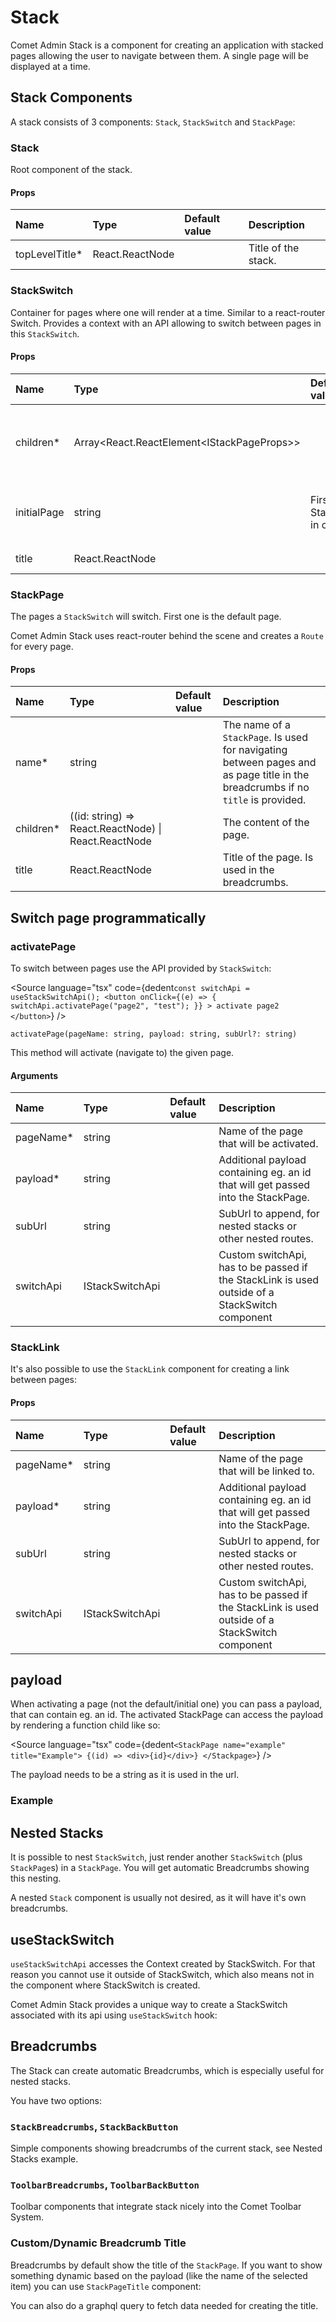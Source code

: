 

<Meta title="Docs/Components/Stack" />

# Stack

Comet Admin Stack is a component for creating an application with stacked pages allowing the user to navigate between them.
A single page will be displayed at a time.

## Stack Components

<Canvas>
    <Story id="stories-components-stack--basic" />
</Canvas>

A stack consists of 3 components: `Stack`, `StackSwitch` and `StackPage`:

### Stack

Root component of the stack.

#### Props

| Name            | Type            | Default value | Description         |
| :-------------- | :-------------- | :------------ | :------------------ |
| topLevelTitle\* | React.ReactNode |               | Title of the stack. |

### StackSwitch

Container for pages where one will render at a time. Similar to a react-router Switch. Provides a context with an API allowing to switch between pages in this `StackSwitch`.

#### Props

| Name        | Type                                         | Default value               | Description                                                  |
| :---------- | :------------------------------------------- | :-------------------------- | :----------------------------------------------------------- |
| children\*  | Array<React.ReactElement<IStackPageProps\>\> |                             | The `StackPages` that are switched inside the `StackSwitch`. |
| initialPage | string                                       | First StackPage in children | The `StackPage` that is shown initially.                     |
| title       | React.ReactNode                              |                             | Title of the `StackSwitch`.                                  |

### StackPage

The pages a `StackSwitch` will switch. First one is the default page.

Comet Admin Stack uses react-router behind the scene and creates a `Route` for every page.

#### Props

| Name       | Type                                                 | Default value | Description                                                                                                                     |
| :--------- | :--------------------------------------------------- | :------------ | :------------------------------------------------------------------------------------------------------------------------------ |
| name\*     | string                                               |               | The name of a `StackPage`. Is used for navigating between pages and as page title in the breadcrumbs if no `title` is provided. |
| children\* | ((id: string) => React.ReactNode) \| React.ReactNode |               | The content of the page.                                                                                                        |
| title      | React.ReactNode                                      |               | Title of the page. Is used in the breadcrumbs.                                                                                  |

## Switch page programmatically

### activatePage

To switch between pages use the API provided by `StackSwitch`:

<Source
    language="tsx"
    code={dedent`
        const switchApi = useStackSwitchApi();
        <button
            onClick={(e) => {
                switchApi.activatePage("page2", "test");
            }}
        >
            activate page2
        </button>
  `}
/>

`activatePage(pageName: string, payload: string, subUrl?: string)`

This method will activate (navigate to) the given page.

#### Arguments

| Name       | Type            | Default value | Description                                                                                    |
| :--------- | :-------------- | :------------ | :--------------------------------------------------------------------------------------------- |
| pageName\* | string          |               | Name of the page that will be activated.                                                       |
| payload\*  | string          |               | Additional payload containing eg. an id that will get passed into the StackPage.               |
| subUrl     | string          |               | SubUrl to append, for nested stacks or other nested routes.                                    |
| switchApi  | IStackSwitchApi |               | Custom switchApi, has to be passed if the StackLink is used outside of a StackSwitch component |

### StackLink

It's also possible to use the `StackLink` component for creating a link between pages:

<Canvas>
    <Story id="stories-components-stack--stacklink" />
</Canvas>

#### Props

| Name       | Type            | Default value | Description                                                                                    |
| :--------- | :-------------- | :------------ | :--------------------------------------------------------------------------------------------- |
| pageName\* | string          |               | Name of the page that will be linked to.                                                       |
| payload\*  | string          |               | Additional payload containing eg. an id that will get passed into the StackPage.               |
| subUrl     | string          |               | SubUrl to append, for nested stacks or other nested routes.                                    |
| switchApi  | IStackSwitchApi |               | Custom switchApi, has to be passed if the StackLink is used outside of a StackSwitch component |

## payload

When activating a page (not the default/initial one) you can pass a payload, that can contain eg. an id.
The activated StackPage can access the payload by rendering a function child like so:

<Source
    language="tsx"
    code={dedent`
        <StackPage name="example" title="Example">
            {(id) => <div>{id}</div>}
        </Stackpage>
`}
/>

The payload needs to be a string as it is used in the url.

### Example

<Canvas>
    <Story id="stories-components-stack--payload" />
</Canvas>

## Nested Stacks

It is possible to nest `StackSwitch`, just render another `StackSwitch` (plus `StackPage`s) in a `StackPage`. You will get automatic Breadcrumbs showing this nesting.

<Canvas>
    <Story id="stories-components-stack--nested" />
</Canvas>

A nested `Stack` component is usually not desired, as it will have it's own breadcrumbs.

## useStackSwitch

`useStackSwitchApi` accesses the Context created by StackSwitch. For that reason you cannot use it outside of StackSwitch, which also means not in the component where StackSwitch is created.

Comet Admin Stack provides a unique way to create a StackSwitch associated with its api using `useStackSwitch` hook:

<Canvas>
    <Story id="stories-components-stack--usestackswitch" />
</Canvas>

## Breadcrumbs

The Stack can create automatic Breadcrumbs, which is especially useful for nested stacks.

You have two options:

### `StackBreadcrumbs`, `StackBackButton`

Simple components showing breadcrumbs of the current stack, see Nested Stacks example.

### `ToolbarBreadcrumbs`, `ToolbarBackButton`

Toolbar components that integrate stack nicely into the Comet Toolbar System.

<Canvas>
    <Story id="stories-components-stack--breadrumbstoolbar" />
</Canvas>

### Custom/Dynamic Breadcrumb Title

Breadcrumbs by default show the title of the `StackPage`. If you want to show something dynamic based on the payload (like the name of the selected item) you can use `StackPageTitle` component:

<Canvas>
    <Story id="stories-components-stack--dynamictitle" />
</Canvas>

You can also do a graphql query to fetch data needed for creating the title.
